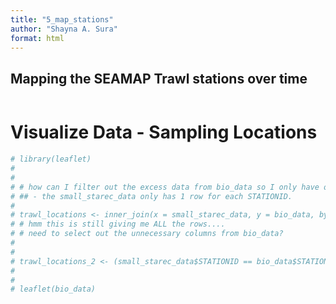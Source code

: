 ```yaml
---
title: "5_map_stations"
author: "Shayna A. Sura"
format: html
---
```


## Mapping the SEAMAP Trawl stations over time

```r


```



# Visualize Data - Sampling Locations

```r

# library(leaflet)
# 
# 
# # how can I filter out the excess data from bio_data so I only have one set of coordinates for each trawl station?
# ## - the small_starec_data only has 1 row for each STATIONID.
# 
# trawl_locations <- inner_join(x = small_starec_data, y = bio_data, by = join_by(STATIONID))
# # hmm this is still giving me ALL the rows....
# # need to select out the unnecessary columns from bio_data?
# 
# 
# trawl_locations_2 <- (small_starec_data$STATIONID == bio_data$STATIONID) == TRUE # this doesn't work...
# 
# 
# leaflet(bio_data)

```







